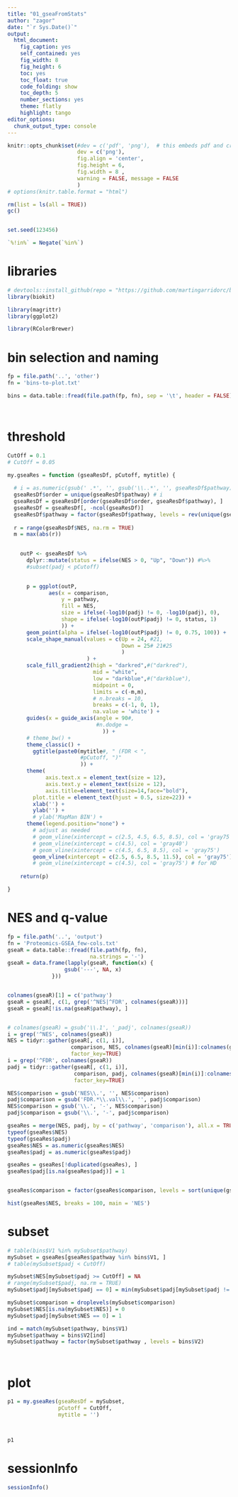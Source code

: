 ```yaml
---
title: "01_gseaFromStats"
author: "zagor"
date: "`r Sys.Date()`"
output:
  html_document:
    fig_caption: yes
    self_contained: yes
    fig_width: 8
    fig_height: 6
    toc: yes
    toc_float: true
    code_folding: show
    toc_depth: 5
    number_sections: yes
    theme: flatly
    highlight: tango
editor_options:
  chunk_output_type: console
---
```


```r
knitr::opts_chunk$set(#dev = c('pdf', 'png'),  # this embeds pdf and crates scrolable blocks
                      dev = c('png'), 
                      fig.align = 'center', 
                      fig.height = 6, 
                      fig.width = 8 ,
                      warning = FALSE, message = FALSE
                      )
# options(knitr.table.format = "html")

```



```r

rm(list = ls(all = TRUE))
gc()


set.seed(123456)

`%!in%` = Negate(`%in%`)


```




# libraries

```r

# devtools::install_github(repo = "https://github.com/martingarridorc/biokit")
library(biokit)

library(magrittr)
library(ggplot2)

library(RColorBrewer)

```



# bin selection and naming

```r

fp = file.path('..', 'other')
fn = 'bins-to-plot.txt'

bins = data.table::fread(file.path(fp, fn), sep = '\t', header = FALSE)




```

# threshold

```r

CutOff = 0.1
# CutOff = 0.05

```


```r





my.gseaRes = function (gseaResDf, pCutoff, mytitle) {
  
  # i = as.numeric(gsub(' .*', '', gsub('\\..*', '', gseaResDf$pathway)))
  gseaResDf$order = unique(gseaResDf$pathway) # i
  gseaResDf = gseaResDf[order(gseaResDf$order, gseaResDf$pathway), ]
  gseaResDf = gseaResDf[, -ncol(gseaResDf)]
  gseaResDf$pathway = factor(gseaResDf$pathway, levels = rev(unique(gseaResDf$pathway)))
  
  r = range(gseaResDf$NES, na.rm = TRUE)
  m = max(abs(r))
  

    outP <- gseaResDf %>% 
      dplyr::mutate(status = ifelse(NES > 0, "Up", "Down")) #%>% 
      #subset(padj < pCutoff) 

      
      p = ggplot(outP,
             aes(x = comparison, 
                 y = pathway, 
                 fill = NES,
                 size = ifelse(-log10(padj) != 0, -log10(padj), 0), 
                 shape = ifelse(-log10(outP$padj) != 0, status, 1)
                 )) + 
      geom_point(alpha = ifelse(-log10(outP$padj) != 0, 0.75, 100)) + 
      scale_shape_manual(values = c(Up = 24, #21,
                                    Down = 25# 21#25
                                    )
                         ) +
      scale_fill_gradient2(high = "darkred",#("darkred"),
                           mid = "white",
                           low = "darkblue",#("darkblue"),
                           midpoint = 0,
                           limits = c(-m,m),
                           # n.breaks = 10,
                           breaks = c(-1, 0, 1),
                           na.value = 'white') +
      guides(x = guide_axis(angle = 90#,
                            #n.dodge = 
                              )) + 
      # theme_bw() + 
      theme_classic() + 
        ggtitle(paste0(mytitle#, " (FDR < ",
                       #pCutoff, ")"
                       )) +
      theme(
            axis.text.x = element_text(size = 12),
            axis.text.y = element_text(size = 12),
            axis.title=element_text(size=14,face="bold"),
        plot.title = element_text(hjust = 0.5, size=22)) +
        xlab('') + 
        ylab('') +
        # ylab('MapMan BIN') +
      theme(legend.position="none") +
        # adjust as needed
        # geom_vline(xintercept = c(2.5, 4.5, 6.5, 8.5), col = 'gray75') +
        # geom_vline(xintercept = c(4.5), col = 'gray40')
        # geom_vline(xintercept = c(4.5, 6.5, 8.5), col = 'gray75') 
        geom_vline(xintercept = c(2.5, 6.5, 8.5, 11.5), col = 'gray75') 
        # geom_vline(xintercept = c(4.5), col = 'gray75') # for HD
      
    return(p)

}


```


# NES and q-value

```r

fp = file.path('..', 'output')
fn = 'Proteomics-GSEA_few-cols.txt'
gseaR = data.table::fread(file.path(fp, fn),
                          na.strings = '-')
gseaR = data.frame(lapply(gseaR, function(x) {
                  gsub('---', NA, x)
              }))


colnames(gseaR)[1] = c('pathway')
gseaR = gseaR[, c(1, grep('^NES|^FDR', colnames(gseaR)))]
gseaR = gseaR[!is.na(gseaR$pathway), ]


# colnames(gseaR) = gsub('\\.1', '_padj', colnames(gseaR))
i = grep('^NES', colnames(gseaR))
NES = tidyr::gather(gseaR[, c(1, i)], 
                    comparison, NES, colnames(gseaR)[min(i)]:colnames(gseaR)[max(i)], 
                    factor_key=TRUE)
i = grep('^FDR', colnames(gseaR))
padj = tidyr::gather(gseaR[, c(1, i)], 
                     comparison, padj, colnames(gseaR)[min(i)]:colnames(gseaR)[max(i)], 
                     factor_key=TRUE)

NES$comparison = gsub('NES\\.', '', NES$comparison)
padj$comparison = gsub('FDR.*\\.val\\.', '', padj$comparison)
NES$comparison = gsub('\\.', '-', NES$comparison)
padj$comparison = gsub('\\.', '-', padj$comparison)

gseaRes = merge(NES, padj, by = c('pathway', 'comparison'), all.x = TRUE, all.y = TRUE)
typeof(gseaRes$NES)
typeof(gseaRes$padj)
gseaRes$NES = as.numeric(gseaRes$NES)
gseaRes$padj = as.numeric(gseaRes$padj)

gseaRes = gseaRes[!duplicated(gseaRes), ]
gseaRes$padj[is.na(gseaRes$padj)] = 1


gseaRes$comparison = factor(gseaRes$comparison, levels = sort(unique(gseaRes$comparison)))

hist(gseaRes$NES, breaks = 100, main = 'NES')

```


# subset

```r



# table(bins$V1 %in% mySubset$pathway)
mySubset = gseaRes[gseaRes$pathway %in% bins$V1, ]
# table(mySubset$padj < CutOff)

mySubset$NES[mySubset$padj >= CutOff] = NA
# range(mySubset$padj, na.rm = TRUE)
mySubset$padj[mySubset$padj == 0] = min(mySubset$padj[mySubset$padj != 0], na.rm = TRUE)/2

mySubset$comparison = droplevels(mySubset$comparison)
mySubset$NES[is.na(mySubset$NES)] = 0
mySubset$padj[mySubset$NES == 0] = 1

ind = match(mySubset$pathway, bins$V1)
mySubset$pathway = bins$V2[ind]
mySubset$pathway = factor(mySubset$pathway , levels = bins$V2)




```


# plot

```r


p1 = my.gseaRes(gseaResDf = mySubset, 
                pCutoff = CutOff, 
                mytitle = '')



p1

```



# sessionInfo

```r

sessionInfo()

```

